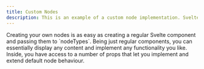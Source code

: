 ```yaml
---
title: Custom Nodes
description: This is an example of a custom node implementation. Svelte Flow nodes are Svelte components, and you can display any content that you want.
---
```




<ExampleLayout>
Creating your own nodes is as easy as creating a regular Svelte component and passing them to `nodeTypes`. Being just regular components, you can essentially display any content and implement any functionality you like. Inside, you have access to a number of props that let you implement and extend default node behaviour.

<RemoteCodeViewer
  route="examples/nodes/custom-node"
  framework="svelte"
/>
</ExampleLayout>
